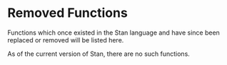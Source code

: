 # Removed Functions

Functions which once existed in the Stan language and have since been replaced
or removed will be listed here.

As of the current version of Stan, there are no such functions.
